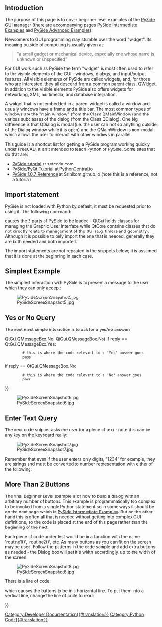 <languages/>

==Introduction==

The purpose of this page is to cover beginner level examples of the [[PySide|PySide]] GUI manager (there are accompanying pages [[PySide_Intermediate_Examples|PySide Intermediate Examples]] and [[PySide_Advanced_Examples|PySide Advanced Examples]]).

Newcomers to GUI programming may stumble over the word "widget". Its meaning outside of computing is usually given as:

<blockquote>"a small gadget or mechanical device, especially one whose name is unknown or unspecified"</blockquote>

For GUI work such as PySide the term "widget" is most often used to refer to the visible elements of the GUI - windows, dialogs, and input/output features. All visible elements of PySide are called widgets, and, for those who are interested, they all descend from a common parent class, QWidget. In addition to the visible elements PySide also offers widgets for networking, XML, multimedia, and database integration.

A widget that is not embedded in a parent widget is called a window and usually windows have a frame and a title bar. The most common types of windows are the "main window" (from the Class QMainWindow) and the various subclasses of the dialog (from the Class QDialog). One big difference is that QDialog is modal (i.e. the user can not do anything outside of the Dialog window while it is open) and the QMainWindow is non-modal which allows the user to interact with other windows in parallel.

This guide is a shortcut list for getting a PySide program working quickly under FreeCAD, it isn't intended to teach Python or PySide. Some sites that do that are:
* [http://zetcode.com/gui/pysidetutorial/ PySide tutorial] at zetcode.com
* [http://www.pythoncentral.io/series/python-pyside-pyqt-tutorial/ PySide/PyQt Tutorial] at PythonCentral.io
* [http://srinikom.github.io/ PySide 1.0.7 Reference] at Srinikom.github.io (note this is a reference, not a tutorial)

==Import statement==

PySide is not loaded with Python by default, it must be requested prior to using it. The following command:

{{Code|code=
from PySide import QtCore
from PySide import QtGui
}}

causes the 2 parts of PySide to be loaded - QtGui holds classes for managing the Graphic User Interface while QtCore contains classes that do not directly relate to management of the GUI (e.g. timers and geometry). Although it is possible to only import the one that is needed, generally they are both needed and both imported.

The import statements are not repeated in the snippets below; it is assumed that it is done at the beginning in each case.

==Simplest Example==

The simplest interaction with PySide is to present a message to the user which they can only accept:

{{Code|code=
reply = QtGui.QMessageBox.information(None,"","Houston, we have a problem")
}}

[[File:PySideScreenSnapshot5.jpg]]

==Yes or No Query==

The next most simple interaction is to ask for a yes/no answer:

{{Code|code=
reply = QtGui.QMessageBox.question(None, "", "This is your chance to answer, what do you think?",
         QtGui.QMessageBox.Yes {{!}} QtGui.QMessageBox.No, QtGui.QMessageBox.No)
if reply == QtGui.QMessageBox.Yes:
         # this is where the code relevant to a 'Yes' answer goes
         pass
if reply == QtGui.QMessageBox.No:
         # this is where the code relevant to a 'No' answer goes
         pass
}}

[[File:PySideScreenSnapshot6.jpg]]

==Enter Text Query==

The next code snippet asks the user for a piece of text - note this can be any key on the keyboard really:

{{Code|code=
reply = QtGui.QInputDialog.getText(None, "Ouija Central","Enter your thoughts for the day:")
if reply[1]:
	# user clicked OK
	replyText = reply[0]
else:
	# user clicked Cancel
	replyText = reply[0] # which will be "" if they clicked Cancel
}}

[[File:PySideScreenSnapshot7.jpg]]

Remember that even if the user enters only digits, "1234" for example, they are strings and must be converted to number representation with either of the following:

{{Code|code=
anInteger = int(userInput) # to convert to an integer from a string representation

aFloat = float(userInput) # to convert to a float from a string representation
}}

==More Than 2 Buttons==

The final Beginner Level example is of how to build a dialog with an arbitrary number of buttons. This example is programmatically too complex to be invoked from a single Python statement so in some ways it should be on the next page which is [[PySide_Intermediate_Examples|PySide Intermediate Examples]]. But on the other hand this is often all that is needed without getting into complex GUI definitions, so the code is placed at the end of this page rather than the beginning of the next.

{{Code|code=
from PySide import QtGui, QtCore

class MyButtons(QtGui.QDialog):
	""""""
	def __init__(self):
		super(MyButtons, self).__init__()
		self.initUI()
	def initUI(self):      
		option1Button = QtGui.QPushButton("Option 1")
		option1Button.clicked.connect(self.onOption1)
		option2Button = QtGui.QPushButton("Option 2")
		option2Button.clicked.connect(self.onOption2)
		option3Button = QtGui.QPushButton("Option 3")
		option3Button.clicked.connect(self.onOption3)
		option4Button = QtGui.QPushButton("Option 4")
		option4Button.clicked.connect(self.onOption4)
		option5Button = QtGui.QPushButton("Option 5")
		option5Button.clicked.connect(self.onOption5)
		#
		buttonBox = QtGui.QDialogButtonBox()
		buttonBox = QtGui.QDialogButtonBox(QtCore.Qt.Horizontal)
		buttonBox.addButton(option1Button, QtGui.QDialogButtonBox.ActionRole)
		buttonBox.addButton(option2Button, QtGui.QDialogButtonBox.ActionRole)
		buttonBox.addButton(option3Button, QtGui.QDialogButtonBox.ActionRole)
		buttonBox.addButton(option4Button, QtGui.QDialogButtonBox.ActionRole)
		buttonBox.addButton(option5Button, QtGui.QDialogButtonBox.ActionRole)
		#
		mainLayout = QtGui.QVBoxLayout()
		mainLayout.addWidget(buttonBox)
		self.setLayout(mainLayout)
		# define window		xLoc,yLoc,xDim,yDim
		self.setGeometry(	250, 250, 0, 50)
		self.setWindowTitle("Pick a Button")
		self.setWindowFlags(QtCore.Qt.WindowStaysOnTopHint)
	def onOption1(self):
		self.retStatus = 1
		self.close()
	def onOption2(self):
		self.retStatus = 2
		self.close()
	def onOption3(self):
		self.retStatus = 3
		self.close()
	def onOption4(self):
		self.retStatus = 4
		self.close()
	def onOption5(self):
		self.retStatus = 5
		self.close()

def routine1():
	print ('routine 1')

form = MyButtons()
form.exec_()
if form.retStatus==1:
	routine1()
elif form.retStatus==2:
	routine2()
elif form.retStatus==3:
	routine3()
elif form.retStatus==4:
	routine4()
elif form.retStatus==5:
	routine5()
}}

Each piece of code under test would be in a function with the name 'routine1()', 'routine2()', etc. As many buttons as you can fit on the screen may be used. Follow the patterns in the code sample and add extra buttons as needed - the Dialog box will set it's width accordingly, up to the width of the screen.

[[File:PySideScreenSnapshot8.jpg]]

There is a line of code:

{{Code|code=
buttonBox = QtGui.QDialogButtonBox(QtCore.Qt.Horizontal)
}}

which causes the buttons to be in a horizontal line. To put them into a vertical line, change the line of code to read:

{{Code|code=
buttonBox = QtGui.QDialogButtonBox(QtCore.Qt.Vertical)
}}


{{Powerdocnavi{{#translation:}}}}
[[Category:Developer Documentation{{#translation:}}]]
[[Category:Python Code{{#translation:}}]]